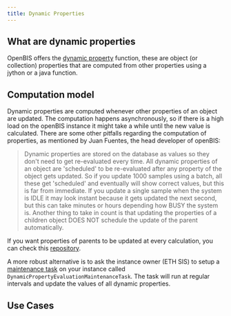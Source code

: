 ```yaml
---
title: Dynamic Properties
---
```


## What are dynamic properties

OpenBIS offers the [dynamic property](https://openbis.readthedocs.io/en/latest/user-documentation/general-admin-users/properties-handled-by-scripts.html#dynamic-properties) function, these are object (or collection) properties that are computed from other properties using a jython or a java function.

## Computation model

Dynamic properties are computed whenever other properties of an object are updated. The computation happens asynchronously, so if there is a high load on the openBIS instance it might take a while until the new value is calculated. There are some other pitfalls regarding the computation of properties, as mentioned by Juan Fuentes, the head developer of openBIS:

>Dynamic properties are stored on the database as values so they don't need to get re-evaluated every time.
All dynamic properties of an object are 'scheduled' to be re-evaluated after any property of the object gets updated.
So if you update 1000 samples using a batch, all these get 'scheduled' and eventually will show correct values, but this is far from immediate.
If you update a single sample when the system is IDLE it may look instant because it gets updated the next second, but this can take minutes or hours depending how BUSY the system is.
Another thing to take in count is that updating the properties of a children object DOES NOT schedule the update of the parent automatically.


If you want properties of parents to be updated at every calculation, you can check this [repository](https://gitlab.empa.ch/openbis-tools/abt207-dynamic-properties).

A more robust alternative is to ask the instance owner (ETH SIS) to setup a [maintenance task](https://openbis.readthedocs.io/en/latest/system-admin-documentation/advanced-features/maintenance-tasks.html#MaintenanceTasks-DynamicPropertyEvaluationMaintenanceTask) on your instance called `DynamicPropertyEvaluationMaintenanceTask`. The task  will run at regular intervals and update the values of all dynamic properties. 

## Use Cases


<CardGrid>
  <Card
    title="<a href='/documentation/openbis/how-to-and-use-cases/dynamic_properties/masterdata_import_object'>Masterdata import to create objects including dynamic properties</a>"
  />
  <Card
    title="<a href='/documentation/openbis/how-to-and-use-cases/dynamic_properties/property_email'>Batch register e-mails with active link</a>"
  />
  <Card
    title="<a href='/documentation/openbis/how-to-and-use-cases/dynamic_properties/property_object'>Get value of a property in an object</a>"
  />
  <Card
    title="<a href='/documentation/openbis/how-to-and-use-cases/dynamic_properties/property_spreadsheet'>Read/write programmatically into spreadsheet</a>"
  />
  <Card
    title="<a href='/documentation/openbis/how-to-and-use-cases/dynamic_properties/table_attachment'>Add attachment to table in objects</a>"
  />
</CardGrid>
